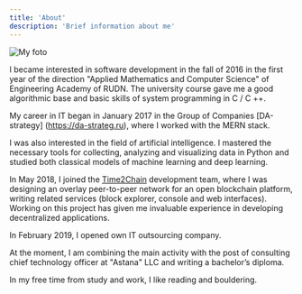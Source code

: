 ```yaml
---
title: 'About'
description: 'Brief information about me'
---
```


![My foto](./me.jpg)

I became interested in software development in the fall of 2016 in the first year of the direction "Applied Mathematics and Computer Science" of Engineering Academy of RUDN. The university course gave me a good algorithmic base and basic skills of system programming in C / C ++.

My career in IT began in January 2017 in the Group of Companies [DA-strategy] (https://da-strateg.ru), where I worked with the MERN stack.

I was also interested in the field of artificial intelligence. I mastered the necessary tools for collecting, analyzing and visualizing data in Python and studied both classical models of machine learning and deep learning.

In May 2018, I joined the [Time2Chain](https://t2ch.github.io/) development team, where I was designing an overlay peer-to-peer network for an open blockchain platform, writing related services (block explorer, console and web interfaces). Working on this project has given me invaluable experience in developing decentralized applications.

In February 2019, I opened own IT outsourcing company.

At the moment, I am combining the main activity with the post of consulting chief technology officer at "Astana" LLC and writing a bachelor’s diploma.

In my free time from study and work, I like reading and bouldering.




